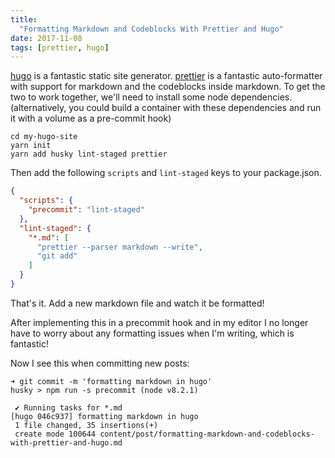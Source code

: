 ```yaml
---
title:
  "Formatting Markdown and Codeblocks With Prettier and Hugo"
date: 2017-11-08
tags: [prettier, hugo]
---
```


[hugo](https://gohugo.io/) is a fantastic static site
generator. [prettier](https://prettier.io/) is a fantastic
auto-formatter with support for markdown and the codeblocks
inside markdown. To get the two to work together, we'll need
to install some node dependencies. (alternatively, you could
build a container with these dependencies and run it with a
volume as a pre-commit hook)

```shell
cd my-hugo-site
yarn init
yarn add husky lint-staged prettier
```

Then add the following `scripts` and `lint-staged` keys to
your package.json.

```json
{
  "scripts": {
    "precommit": "lint-staged"
  },
  "lint-staged": {
    "*.md": [
      "prettier --parser markdown --write",
      "git add"
    ]
  }
}
```

That's it. Add a new markdown file and watch it be
formatted!

After implementing this in a precommit hook and in my editor
I no longer have to worry about any formatting issues when
I'm writing, which is fantastic!

Now I see this when committing new posts:

```
➜ git commit -m 'formatting markdown in hugo'
husky > npm run -s precommit (node v8.2.1)

 ✔ Running tasks for *.md
[hugo 046c937] formatting markdown in hugo
 1 file changed, 35 insertions(+)
 create mode 100644 content/post/formatting-markdown-and-codeblocks-with-prettier-and-hugo.md
```
